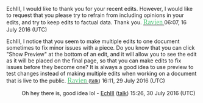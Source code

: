 EchIII, I would like to thank you for your recent edits. However, I would like to request that you please try to refrain from including opinions in your edits, and try to keep edits to factual data. Thank you. [[User:Ravien|<span style="color:#50c878"><font face="Blackadder ITC" size="4"> Ravien</font> </span>]] 06:07, 16 July 2016 (UTC)

EchIII, I notice that you seem to make multiple edits to one document sometimes to fix minor issues with a piece. Do you know that you can click "Show Preview" at the bottom of an edit, and it will allow you to see the edit as it will be placed on the final page, so that you can make edits to fix issues before they become one? It is always a good idea to use preview to test changes instead of making multiple edits when working on a document that is live to the public. [[User:Ravien|<span style="color:#50c878"><font face="Blackadder ITC" size="4"> Ravien</font> </span>]] <font size="2">([[User talk:Ravien|talk]])</font> 16:11, 29 July 2016 (UTC)
:Oh hey there is, good idea lol - [[User:EchIII|EchIII]] ([[User talk:EchIII|talk]]) 15:26, 30 July 2016 (UTC)